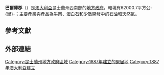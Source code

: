 {{Infobox Australian Place | type = lga
| name     = 巴爾庫郡
| state    = 昆士蘭州
| image    = Barcoo LGA Qld.png
| imagesize= 180
| caption  = 巴爾庫郡於[[昆士蘭州|昆士蘭州]]轄境圖
| pop      = 369
| pop_footnotes = （2008年預估）<ref>{{cite web|url=http://www.abs.gov.au/ausstats/abs@.nsf/Products/3218.0~2007-08~Main+Features~Queensland?OpenDocument|title=Regional Population Growth, Australia, 2007–08|author=Australian Bureau of Statistics|date=23 April 2009|accessdate=30 September 2009|archive-date=2012-02-04|archive-url=https://www.webcitation.org/65D0vpQ36?url=http://www.abs.gov.au/ausstats/abs@.nsf/Products/3218.0~2007-08~Main+Features~Queensland?OpenDocument|dead-url=no}}</ref>
| area     = 62000.7
| est      = 1887
| seat     = Jundah
| mayor    = Bruce Scott
| region   = 中西
| logo     = 
| logosize = 
| url      = http://www.barcoo.qld.gov.au/
| stategov = Warrego
| fedgov   = 瑪拉諾亞
| near-nw  = [[狄亞曼提娜郡|狄亞曼提娜]]
| near-n   = [[溫頓郡|溫頓]]
| near-ne  = [[朗芮區|朗芮]]
| near-w   = [[狄亞曼提娜郡|狄亞曼提娜]]
| near-e   = [[朗芮區|朗芮]]
| near-sw  = ''[[偏遠地區社會發展託管地|偏遠地區]]（[[南澳大利亞州|南澳州]]）''
| near-s   = [[布魯郡|布魯]]
| near-se  = [[奎爾皮郡|奎爾皮]]
}}
'''巴爾庫郡'''（{{lang-en|Shire of Barcoo}}）是[[澳大利亞|澳大利亞]]昆士蘭州西南部的[[昆士蘭州地方政府區域|地方政府]]，轄境有62000.7平方公-{里}-；主要產業與產品為[[牛肉|牛肉]]、[[蛋白石|蛋白石]]和少數開發中的[[石油|石油]]和[[天然氣|天然氣]]。

==參考文獻==
{{reflist}}

==外部連結==

{{Local Government Areas of Queensland}}

{{DEFAULTSORT:Barcoo}}
[[Category:昆士蘭州地方政府區域|Category:昆士蘭州地方政府區域]]
[[Category:1887年建立的聚居地|Category:1887年建立的聚居地]]
[[Category:1887年澳大利亞建立|Category:1887年澳大利亞建立]]
